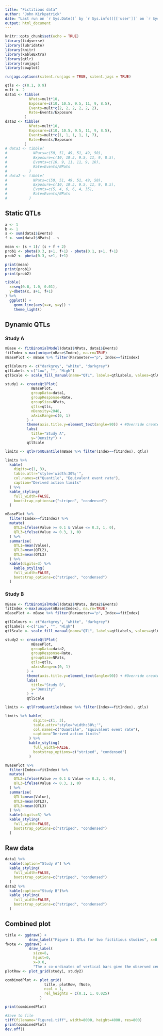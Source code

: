 ```yaml
---
title: "Fictitious data"
author: "John Kirkpatrick"
date: "Last run on `r Sys.Date()` by `r Sys.info()[['user']]` on `r Sys.info()['nodename']`"
output: html_document
---
```


```r
knitr::opts_chunk$set(echo = TRUE)
library(tidyverse)
library(lubridate)
library(knitr)
library(kableExtra)
library(qtlr)
library(runjags)
library(cowplot)

runjags.options(silent.runjags = TRUE, silent.jags = TRUE)
```

```r
qtls <- c(0.1, 0.9)
mult <- 2
data1 <- tibble(
           NPats=mult*10,
           Exposure=c(10, 10.5, 9.5, 11, 9, 8.5),
           Events=mult*c(2, 2, 2, 2, 2, 2),
           Rate=Events/Exposure
         )
data2 <- tibble(
           NPats=mult*10,
           Exposure=c(10, 10.5, 9.5, 11, 9, 8.5),
           Events=mult*c(1, 1, 1, 1, 1, 7),
           Rate=Events/Exposure
         )
# data1 <- tibble(
#            NPats=c(50, 51, 49, 51, 49, 50),
#            Exposure=c(10, 10.5, 9.5, 11, 9, 8.5), 
#            Events=c(10, 9, 11, 11, 9, 10),
#            Rate=Events/NPats
#          )
# data2 <- tibble(
#            NPats=c(50, 51, 49, 51, 49, 50),
#            Exposure=c(10, 10.5, 9.5, 11, 9, 8.5), 
#            Events=c(5, 4, 6, 6, 4, 35),
#            Rate=Events/NPats
#          )
```

## Static QTLs
```r
a <- 1
b <- 1
s <- sum(data1$Events)
f <- sum(data1$NPats) - s

mean <- (s + 1)/ (s + f + 2)
prob1 <- pbeta(0.3, s+1, f+1) - pbeta(0.1, s+1, f+1)
prob2 <- pbeta(0.3, s+1, f+1)

print(mean)
print(prob1)
print(prob2)

tibble(
  x=seq(0.0, 1.0, 0.01),
  y=dbeta(x, s+1, f+1)
) %>% 
  ggplot() +
    geom_line(aes(x=x, y=y)) +
    theme_light()
```

## Dynamic QTLs
### Study A

```r
mBase <- fitBinomialModel(data1$NPats, data1$Events)
fitIndex <-max(unique(mBase$Index), na.rm=TRUE)
mBasePlot <- mBase %>% filter(Parameter=="p", Index==fitIndex)

qtlColours <- c("darkgrey", "white", "darkgrey")
qtlLabels <-c("Low", "", "High")
qtlScale <- scale_fill_manual(name="QTL", labels=qtlLabels, values=qtlColours)

study1 <- createQtlPlot(
            mBasePlot,
            groupData=data1,
            groupResponse=Rate,
            groupSize=NPats,
            qtls=qtls,
            nDensity=2048,
            xAxisRange=c(0, 1)
          ) + 
          theme(axis.title.y=element_text(angle=90)) + #Override createQtlPlot default
          labs(
            title="Study A",
            y="Density") +
          qtlScale

limits <- qtlFromQuantile(mBase %>% filter(Index==fitIndex), qtls)

limits %>% 
  kable(
    digits=c(1, 3),
    table.attr="style='width:30%;'",
    col.names=c("Quantile", "Equivalent event rate"),
    caption="Derived action limits"
  ) %>% 
  kable_styling(
    full_width=FALSE,
    bootstrap_options=c("striped", "condensed")
  )

mBasePlot %>% 
  filter(Index==fitIndex) %>% 
  mutate(
    QTL2=ifelse(Value >= 0.1 & Value <= 0.3, 1, 0),
    QTL3=ifelse(Value <= 0.3, 1, 0)
  ) %>% 
  summarise(
    QTL1=mean(Value),
    QTL2=mean(QTL2),
    QTL3=mean(QTL3)
  ) %>% 
  kable(digits=3) %>% 
    kable_styling(
    full_width=FALSE,
    bootstrap_options=c("striped", "condensed")
  )
```

### Study B

```r
mBase <- fitBinomialModel(data2$NPats, data2$Events)
fitIndex <-max(unique(mBase$Index), na.rm=TRUE)
mBasePlot <- mBase %>% filter(Parameter=="p", Index==fitIndex)

qtlColours <- c("darkgrey", "white", "darkgrey")
qtlLabels <-c("Low", "", "High")
qtlScale <- scale_fill_manual(name="QTL", labels=qtlLabels, values=qtlColours)

study2 <- createQtlPlot(
            mBasePlot,
            groupData=data2,
            groupResponse=Rate,
            groupSize=NPats,
            qtls=qtls,
            xAxisRange=c(0, 1)
          ) + 
          theme(axis.title.y=element_text(angle=90)) + #Override createQtlPlot default
          labs(
            title="Study B",
            y="Density"
          ) +
          qtlScale

limits <- qtlFromQuantile(mBase %>% filter(Index==fitIndex), qtls)

limits %>% kable(
             digits=c(1, 3),
             table.attr="style='width:30%;'",
             col.names=c("Quantile", "Equivalent event rate"),
             caption="Derived action limits"
           ) %>% 
           kable_styling(
             full_width=FALSE,
             bootstrap_options=c("striped", "condensed")
           )

mBasePlot %>% 
  filter(Index==fitIndex) %>% 
  mutate(
    QTL2=ifelse(Value >= 0.1 & Value <= 0.3, 1, 0),
    QTL3=ifelse(Value <= 0.3, 1, 0)
  ) %>% 
  summarise(
    QTL1=mean(Value),
    QTL2=mean(QTL2),
    QTL3=mean(QTL3)
  ) %>% 
  kable(digits=3) %>% 
  kable_styling(
    full_width=FALSE,
    bootstrap_options=c("striped", "condensed")
  )
```

## Raw data

```r
data1 %>% 
  kable(caption="Study A") %>% 
  kable_styling(
    full_width=FALSE,
    bootstrap_options=c("striped", "condensed")
  )
data2 %>%
  kable(caption="Study B")%>% 
  kable_styling(
    full_width=FALSE,
    bootstrap_options=c("striped", "condensed")
  )
```

## Combined plot

```r
title <- ggdraw() +
           draw_label("Figure 1: QTLs for two fictitious studies", x=0.0, hjust=0)
fNote <- ggdraw() +
           draw_label(
             size=8,
             hjust=0,
             x=0.0,
             "The x co-ordinates of vertical bars give the observed centre-specific event rates; their heights are proportional to centre sizes")
plotRow <- plot_grid(study1, study2)

combinedPlot <- plot_grid(
                  title, plotRow, fNote,
                  ncol = 1,
                  rel_heights = c(0.1, 1, 0.025)
                )

print(combinedPlot)

#Save to file
tiff(filename="Figure1.tiff", width=8000, height=4000, res=800)
print(combinedPlot)
dev.off()
```